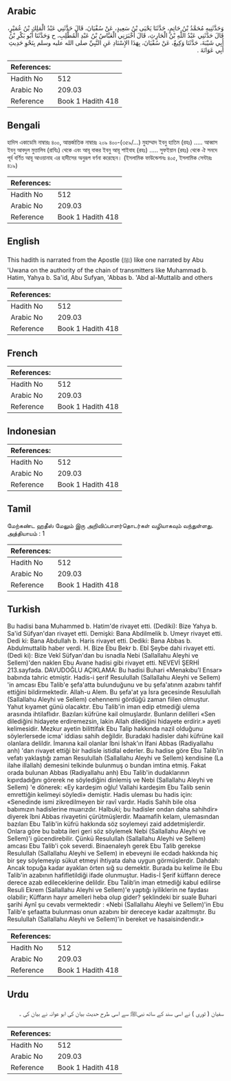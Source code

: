 ## Arabic


<div dir="rtl" lang="ar" style={{fontSize:'larger',backgroundColor:'#f8f9fa',padding:20}}>
وَحَدَّثَنِيهِ مُحَمَّدُ بْنُ حَاتِمٍ، حَدَّثَنَا يَحْيَى بْنُ سَعِيدٍ، عَنْ سُفْيَانَ، قَالَ حَدَّثَنِي عَبْدُ الْمَلِكِ بْنُ عُمَيْرٍ، قَالَ حَدَّثَنِي عَبْدُ اللَّهِ بْنُ الْحَارِثِ، قَالَ أَخْبَرَنِي الْعَبَّاسُ بْنُ عَبْدِ الْمُطَّلِبِ، ح وَحَدَّثَنَا أَبُو بَكْرِ بْنُ أَبِي شَيْبَةَ، حَدَّثَنَا وَكِيعٌ، عَنْ سُفْيَانَ، بِهَذَا الإِسْنَادِ عَنِ النَّبِيِّ صلى الله عليه وسلم بِنَحْوِ حَدِيثِ أَبِي عَوَانَةَ ‏.‏
</div>
<div style={{backgroundColor:'#f8f9fa',padding:20, marginBottom: 10}}><table> <thead> <tr> <th>References:</th> <th></th> </tr> </thead> <tbody><tr><td>Hadith No</td><td>512</td></tr><tr><td>Arabic No</td><td>209.03</td></tr><tr><td>Reference</td><td>Book 1 Hadith 418</td></tr></tbody></table></div>

## Bengali


<div dir="ltr" lang="bn" style={{fontSize:'larger',backgroundColor:'#f8f9fa',padding:20}}>
হাদিস একাডেমি নাম্বারঃ ৪০০, আন্তর্জাতিক নাম্বারঃ ২০৯ ৪০০-(৩৫৯/...) মুহাম্মাদ ইবনু হাতিম (রহঃ) ..... আব্বাস ইবনু আবদুল মুত্তালিব (রাযিঃ) থেকে এবং আবূ বাকর ইবনু আবূ শাইবাহ (রহঃ) ..... সুফইয়ান (রহঃ) থেকে ঐ সনদে পূর্ব বর্ণিত আবূ আওয়ানাহ এর হাদীসের অনুরূপ বর্ণনা করেছেন। (ইসলামিক ফাউন্ডেশনঃ ৪০৫, ইসলামিক সেন্টারঃ ৪১৯)
</div>
<div style={{backgroundColor:'#f8f9fa',padding:20, marginBottom: 10}}><table> <thead> <tr> <th>References:</th> <th></th> </tr> </thead> <tbody><tr><td>Hadith No</td><td>512</td></tr><tr><td>Arabic No</td><td>209.03</td></tr><tr><td>Reference</td><td>Book 1 Hadith 418</td></tr></tbody></table></div>

## English


<div dir="ltr" lang="en" style={{fontSize:'larger',backgroundColor:'#f8f9fa',padding:20}}>
This hadith is narrated from the Apostle (ﷺ) like one narrated by Abu 'Uwana on the authority of the chain of transmitters like Muhammad b. Hatim, Yahya b. Sa'id, Abu Sufyan, 'Abbas b. 'Abd al-Muttalib and others
</div>
<div style={{backgroundColor:'#f8f9fa',padding:20, marginBottom: 10}}><table> <thead> <tr> <th>References:</th> <th></th> </tr> </thead> <tbody><tr><td>Hadith No</td><td>512</td></tr><tr><td>Arabic No</td><td>209.03</td></tr><tr><td>Reference</td><td>Book 1 Hadith 418</td></tr></tbody></table></div>

## French


<div dir="ltr" lang="fr" style={{fontSize:'larger',backgroundColor:'#f8f9fa',padding:20}}>

</div>
<div style={{backgroundColor:'#f8f9fa',padding:20, marginBottom: 10}}><table> <thead> <tr> <th>References:</th> <th></th> </tr> </thead> <tbody><tr><td>Hadith No</td><td>512</td></tr><tr><td>Arabic No</td><td>209.03</td></tr><tr><td>Reference</td><td>Book 1 Hadith 418</td></tr></tbody></table></div>

## Indonesian


<div dir="ltr" lang="id" style={{fontSize:'larger',backgroundColor:'#f8f9fa',padding:20}}>

</div>
<div style={{backgroundColor:'#f8f9fa',padding:20, marginBottom: 10}}><table> <thead> <tr> <th>References:</th> <th></th> </tr> </thead> <tbody><tr><td>Hadith No</td><td>512</td></tr><tr><td>Arabic No</td><td>209.03</td></tr><tr><td>Reference</td><td>Book 1 Hadith 418</td></tr></tbody></table></div>

## Tamil


<div dir="ltr" lang="ta" style={{fontSize:'larger',backgroundColor:'#f8f9fa',padding:20}}>
மேற்கண்ட ஹதீஸ் மேலும் இரு அறிவிப்பாளர்தொடர்கள் வழியாகவும் வந்துள்ளது. அத்தியாயம் : 1
</div>
<div style={{backgroundColor:'#f8f9fa',padding:20, marginBottom: 10}}><table> <thead> <tr> <th>References:</th> <th></th> </tr> </thead> <tbody><tr><td>Hadith No</td><td>512</td></tr><tr><td>Arabic No</td><td>209.03</td></tr><tr><td>Reference</td><td>Book 1 Hadith 418</td></tr></tbody></table></div>

## Turkish


<div dir="ltr" lang="tr" style={{fontSize:'larger',backgroundColor:'#f8f9fa',padding:20}}>
Bu hadisi bana Muhammed b. Hatim'de rivayet etti. (Dediki): Bize Yahya b. Sa'id Süfyan'dan rivayet etti. Demişki: Bana Abdilmelik b. Umeyr rivayet etti. Dedi ki: Bana Abdullah b. Haris rivayet etti. Dediki: Bana Abbas b. Abdulmuttalib haber verdi. H. Bize Ebu Bekr b. Ebî Şeybe dahi rivayet etti. (Dedi ki): Bize Vekî Süfyan'dan bu isnadla Nebi (Sallallahu Aleyhi ve Sellem)'den naklen Ebu Avane hadisi gibi rivayet etti. NEVEVİ ŞERHİ 213.sayfada. DAVUDOĞLU AÇIKLAMA: Bu hadisi Buhari «Menakıbu'I Ensar» babında tahric etmiştir. Hadis-i şerif Resulullah (Sallallahu Aleyhi ve Sellem) 'in amcası Ebu Talib'e şefa'atta bulunduğunu ve bu şefa'atınm azabını tahfif ettiğini bildirmektedir. Allah-u Alem. Bu şefa'at ya İsra gecesinde Resulullah (Sallallahu Aleyhi ve Sellem) cehennemi gördüğü zaman fiilen olmuştur. Yahut kıyamet günü olacaktır. Ebu Talib'in iman edip etmediği ulema arasında ihtilaflıdır. Bazıları küfrüne kail olmuşlardır. Bunların delilleri «Sen dilediğini hidayete erdiremezsin, lakin Allah dilediğini hidayete erdirir.» ayeti kelimesidir. Mezkur ayetin bilittifak Ebu Talip hakkında nazil olduğunu söylerlersede icma' iddiası sahih değildir. Buradaki hadisler dahi küfrüne kail olanlara delildir. İmanına kail olanlar İbni İshak'ın İfani Abbas (Radiyallahu anh) 'dan rivayet ettiği bir hadisle istidlal ederler. Bu hadise göre Ebu Talib'in vefatı yaklaştığı zaman Resulullah (Sallallahu Aleyhi ve Sellem) kendisine (La ilahe illallah) demesini telkinde bulunmuş o bundan imtina etmiş. Fakat orada bulunan Abbas (Radiyallahu anh) Ebu Talib'in dudaklarının kıpırdadığını görerek ne söylediğini dinlemiş ve Nebi (Sallallahu Aleyhi ve Sellem) 'e dönerek: «Ey kardeşim oğlu! Vallahi kardeşim Ebu Talib senin emrettiğin kelimeyi söyledi» demiştir. Hadis uleması bu hadis için: «Senedinde ismi zikredilmeyen bir ravî vardır. Hadis Sahih bile olsa babımızın hadislerine muarızdır. Halbuki; bu hadisler ondan daha sahihdir» diyerek îbni Abbas rivayetini çürütmüşlerdir. Maamafih kelam, ulemasından bazıları Ebu Talib'in küfrü hakkında söz soylemeyi zaid addetmişlerdir. Onlara göre bu babta ileri geri söz söylemek Nebi (Sallallahu Aleyhi ve Sellem)'i gücendirebilir. Çünkü Resulullah (Sallallahu Aleyhi ve Sellem) amcası Ebu Talib'i çok severdi. Binaenaleyh gerek Ebu Talib gerekse Resulullah (Sallallahu Aleyhi ve Sellem) in ebeveyni ile ecdadı hakkında hiç bir şey söylemeyip sükut etmeyi ihtiyata daha uygun görmüşlerdir. Dahdah: Ancak topuğa kadar ayaklan örten sığ su demektir. Burada bu kelime ile Ebu Talib'in azabının hafifletildiği ifade olunmuş­tur. Hadis-İ Şerif küffarın derece derece azab edileceklerine delildir. Ebu Talib‘in iman etmediği kabul edilirse Resuli Ekrem (Sallallahu Aleyhi ve Sellem)'e yaptığı iyiliklerin ne faydası olabilir; Küffarın hayır amelleri heba olup gider? şeklindeki bir suale Buhari şarihi Aynî şu cevabı vermektedir : «Nebi (Sallallahu Aleyhi ve Sellem)'in Ebu Talib'e şefaatta bulunması onun azabını bir dereceye kadar azaltmıştır. Bu Resulullah (Sallallahu Aleyhi ve Sellem)'in bereket ve hasaisindendir.»
</div>
<div style={{backgroundColor:'#f8f9fa',padding:20, marginBottom: 10}}><table> <thead> <tr> <th>References:</th> <th></th> </tr> </thead> <tbody><tr><td>Hadith No</td><td>512</td></tr><tr><td>Arabic No</td><td>209.03</td></tr><tr><td>Reference</td><td>Book 1 Hadith 418</td></tr></tbody></table></div>

## Urdu


<div dir="rtl" lang="ur" style={{fontSize:'larger',backgroundColor:'#f8f9fa',padding:20}}>
سفیان ( ثوری ) نے اسی سند کے ساتھ نبیﷺ سے اسی طرح حدیث بیان کی ابو عوانہ نے بیان کی ۔
</div>
<div style={{backgroundColor:'#f8f9fa',padding:20, marginBottom: 10}}><table> <thead> <tr> <th>References:</th> <th></th> </tr> </thead> <tbody><tr><td>Hadith No</td><td>512</td></tr><tr><td>Arabic No</td><td>209.03</td></tr><tr><td>Reference</td><td>Book 1 Hadith 418</td></tr></tbody></table></div>